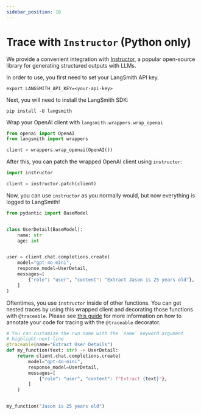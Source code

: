 ```yaml
---
sidebar_position: 16
---
```


# Trace with `Instructor` (Python only)

We provide a convenient integration with [Instructor](https://jxnl.github.io/instructor/), a popular open-source library for generating structured outputs with LLMs.

In order to use, you first need to set your LangSmith API key.

```shell
export LANGSMITH_API_KEY=<your-api-key>
```

Next, you will need to install the LangSmith SDK:

```shell
pip install -U langsmith
```

Wrap your OpenAI client with `langsmith.wrappers.wrap_openai`

```python
from openai import OpenAI
from langsmith import wrappers

client = wrappers.wrap_openai(OpenAI())
```

After this, you can patch the wrapped OpenAI client using `instructor`:

```python
import instructor

client = instructor.patch(client)
```

Now, you can use `instructor` as you normally would, but now everything is logged to LangSmith!

```python
from pydantic import BaseModel


class UserDetail(BaseModel):
    name: str
    age: int


user = client.chat.completions.create(
    model="gpt-4o-mini",
    response_model=UserDetail,
    messages=[
        {"role": "user", "content": "Extract Jason is 25 years old"},
    ]
)
```

Oftentimes, you use `instructor` inside of other functions.
You can get nested traces by using this wrapped client and decorating those functions with `@traceable`.
Please see [this guide](./annotate_code) for more information on how to annotate your code for tracing with the `@traceable` decorator.

```python
# You can customize the run name with the `name` keyword argument
# highlight-next-line
@traceable(name="Extract User Details")
def my_function(text: str) -> UserDetail:
    return client.chat.completions.create(
        model="gpt-4o-mini",
        response_model=UserDetail,
        messages=[
            {"role": "user", "content": f"Extract {text}"},
        ]
    )


my_function("Jason is 25 years old")
```
